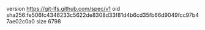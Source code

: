 version https://git-lfs.github.com/spec/v1
oid sha256:fe506fc4346233c5622de8308d33f81d4b6cd35fb66d9049fcc97b47ae02c0a0
size 6798
